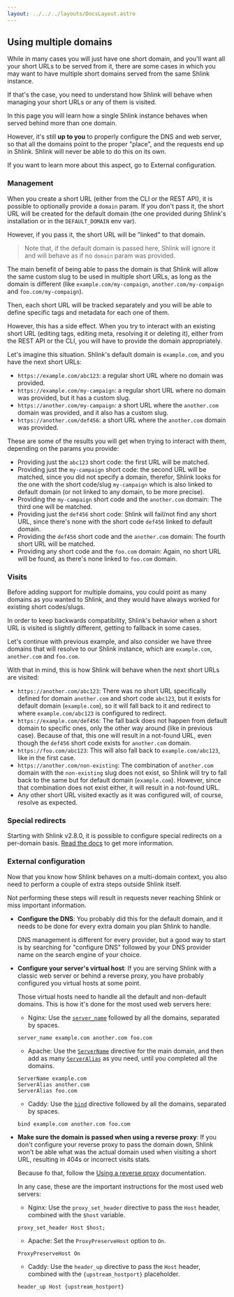 ```yaml
---
layout: ../../../layouts/DocsLayout.astro
---
```



## Using multiple domains

While in many cases you will just have one short domain, and you'll want all your short URLs to be served from it, there are some cases in which you may want to have multiple short domains served from the same Shlink instance.

If that's the case, you need to understand how Shlink will behave when managing your short URLs or any of them is visited.

<Callout type="warning" title="Important!">
  <p>In this page you will learn how a single Shlink instance behaves when served behind more than one domain.</p>
  <p>However, it's still <b>up to you</b> to properly configure the DNS and web server, so that all the domains point to the proper "place", and the requests end up in Shlink. Shlink will never be able to do this on its own.</p>
  If you want to learn more about this aspect, go to <Link href="/documentation/advanced/multiple-domains/#external-configuration">External configuration</Link>.
</Callout>

### Management

When you create a short URL (either from the CLI or the REST API), it is possible to optionally provide a `domain` param. If you don't pass it, the short URL will be created for the default domain (the one provided during Shlink's installation or in the `DEFAULT_DOMAIN` env var).

However, if you pass it, the short URL will be "linked" to that domain.

> Note that, if the default domain is passed here, Shlink will ignore it and will behave as if no `domain` param was provided.

The main benefit of being able to pass the domain is that Shlink will allow the same custom slug to be used in multiple short URLs, as long as the domain is different (like `example.com/my-compaign`, `another.com/my-compaign` and `foo.com/my-compaign`).

Then, each short URL will be tracked separately and you will be able to define specific tags and metadata for each one of them.

However, this has a side effect. When you try to interact with an existing short URL (editing tags, editing meta, resolving it or deleting it), either from the REST API or the CLI, you will have to provide the domain appropriately.

Let's imagine this situation. Shlink's default domain is `example.com`, and you have the next short URLs:

* `https://example.com/abc123`: a regular short URL where no domain was provided.
* `https://example.com/my-campaign`: a regular short URL where no domain was provided, but it has a custom slug.
* `https://another.com/my-campaign`: a short URL where the `another.com` domain was provided, and it also has a custom slug.
* `https://another.com/def456`: a short URL where the `another.com` domain was provided.

These are some of the results you will get when trying to interact with them, depending on the params you provide:

* Providing just the `abc123` short code: the first URL will be matched.
* Providing just the `my-campaign` short code: the second URL will be matched, since you did not specify a domain, therefor, Shlink looks for the one with the short code/slug `my-campaign` which is also linked to default domain (or not linked to any domain, to be more precise).
* Providing the `my-campaign` short code and the `another.com` domain: The third one will be matched.
* Providing just the `def456` short code: Shlink will fail/not find any short URL, since there's none with the short code `def456` linked to default domain.
* Providing the `def456` short code and the `another.com` domain: The fourth short URL will be matched.
* Providing any short code and the `foo.com` domain: Again, no short URL will be found, as there's none linked to `foo.com` domain.

### Visits

Before adding support for multiple domains, you could point as many domains as you wanted to Shlink, and they would have always worked for existing short codes/slugs.

In order to keep backwards compatibility, Shlink's behavior when a short URL is visited is slightly different, getting to fallback in some cases.

Let's continue with previous example, and also consider we have three domains that will resolve to our Shlink instance, which are `example.com`, `another.com` and `foo.com`.

With that in mind, this is how Shlink will behave when the next short URLs are visited:

* `https://another.com/abc123`: There was no short URL specifically defined for domain `another.com` and short code `abc123`, but it exists for default domain (`example.com`), so it will fall back to it and redirect to where `example.com/abc123` is configured to redirect.
* `https://example.com/def456`: The fall back does not happen from default domain to specific ones, only the other way around (like in previous case). Because of that, this one will result in a not-found URL, even though the `def456` short code exists for `another.com` domain.
* `https://foo.com/abc123`: This will also fall back to `example.com/abc123`, like in the first case.
* `https://another.com/non-existing`: The combination of `another.com` domain with the `non-existing` slug does not exist, so Shlink will try to fall back to the same but for default domain (`example.com`). However, since that combination does not exist either, it will result in a not-found URL.
* Any other short URL visited exactly as it was configured will, of course, resolve as expected.

### Special redirects

Starting with Shlink v2.8.0, it is possible to configure special redirects on a per-domain basis. [Read the docs](/documentation/advanced/special-redirects/#per-domain-redirects) to get more information.

### External configuration

Now that you know how Shlink behaves on a multi-domain context, you also need to perform a couple of extra steps outside Shlink itself.

Not performing these steps will result in requests never reaching Shlink or miss important information.

* **Configure the DNS**: You probably did this for the default domain, and it needs to be done for every extra domain you plan Shlink to handle.

  DNS management is different for every provider, but a good way to start is by searching for "configure DNS" followed by your DNS provider name on the search engine of your choice.

* **Configure your server's virtual host**: If you are serving Shlink with a classic web server or behind a reverse proxy, you have probably configured you virtual hosts at some point.

  Those virtual hosts need to handle all the default and non-default domains. This is how it's done for the most used web servers here:

  * Nginx: Use the [`server_name`](https://nginx.org/en/docs/http/server_names.html) followed by all the domains, separated by spaces.
  ```
  server_name example.com another.com foo.com
  ```
  * Apache: Use the [`ServerName`](https://httpd.apache.org/docs/2.4/mod/core.html#servername) directive for the main domain, and then add as many [`ServerAlias`](https://httpd.apache.org/docs/2.4/mod/core.html#serveralias) as you need, until you completed all the domains.
  ```
  ServerName example.com
  ServerAlias another.com
  ServerAlias foo.com
  ```
  * Caddy: Use the [`bind`](https://caddyserver.com/docs/caddyfile/directives/bind) directive followed by all the domains, separated by spaces.
  ```
  bind example.com another.com foo.com
  ```


* **Make sure the domain is passed when using a reverse proxy**: If you don't configure your reverse proxy to pass the domain down, Shlink won't be able what was the actual domain used when visiting a short URL, resulting in 404s or incorrect visits stats.

  Because fo that, follow the [Using a reverse proxy](/documentation/advanced/exposing-through-reverse-proxy/) documentation.

  In any case, these are the important instructions for the most used web servers:

  * Nginx: Use the `proxy_set_header` directive to pass the `Host` header, combined with the `$host` variable.
  ```
  proxy_set_header Host $host;
  ```
  * Apache: Set the `ProxyPreserveHost` option to `On`.
  ```
  ProxyPreserveHost On
  ```
  * Caddy: Use the `header_up` directive to pass the `Host` header, combined with the `{upstream_hostport}` placeholder.
  ```
  header_up Host {upstream_hostport}
  ```
